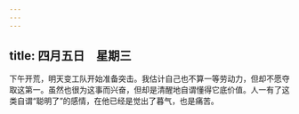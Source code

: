 ```yaml
---
---
---
```

title: 四月五日　星期三
---




下午开荒，明天变工队开始准备突击。我估计自己也不算一等劳动力，但却不愿夺取这第一。虽然也很为这事而兴奋，但却是清醒地自谓懂得它底价值。人一有了这类自谓“聪明了”的感情，在他已经是觉出了暮气，也是痛苦。
